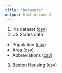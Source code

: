 ```yaml
---
title: "Datasets"
output: html_document
---
```


1. Iris dataset ([csv](data/iris.csv))
2. US States data
  - Population ([csv](data/state-population.csv))
  - Area ([csv](data/state-areas.csv))
  - Abbreviations ([csv](data/state-abbrevs.csv))
3. Boston Housing ([csv](data/boston.csv))
